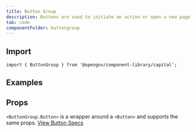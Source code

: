 ```yaml
---
title: Button Group
description: Buttons are used to initiate an action or open a new page.
tab: code
componentFolder: buttongroup
---
```



## Import
```import { ButtonGroup } from '@opengov/component-library/capital';```

## Examples
<ExampleButtonGroupNeutral />
<ExampleButtonGroupNaked />
<ExampleButtonGroupSmall />
<ExampleButtonGroupLarge />

## Props

`<ButtonGroup.Button>` is a wrapper around a `<Button>` and supports the same props. [View Button Specs](/components/button/)

